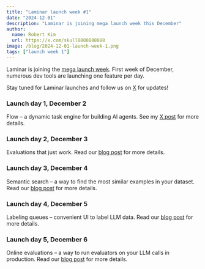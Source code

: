 ```yaml
---
title: "Laminar launch week #1"
date: "2024-12-01"
description: "Laminar is joining mega launch week this December"
author:
  name: Robert Kim
  url: https://x.com/skull8888888888
image: /blog/2024-12-01-launch-week-1.png
tags: ["launch week 1"]
---
```


Laminar is joining the [mega launch week](https://launchweek.dev/lw/mega). First week of December, numerous dev tools are 
launching one feature per day.

Stay tuned for Laminar launches and follow us on [X](https://x.com/skull8888888888) for updates!

### Launch day 1, December 2

Flow – a dynamic task engine for building AI agents. See my [X post](https://x.com/skull8888888888/status/1863661536180572412)
for more details.

### Launch day 2, December 3

Evaluations that just work. Read our [blog post](/blog/2024-12-03-evals)
for more details.

### Launch day 3, December 4

Semantic search – a way to find the most similar examples in your dataset. Read our
[blog post](/blog/2024-12-04-semantic-search) for more details.

### Launch day 4, December 5

Labeling queues – convenient UI to label LLM data. Read our
[blog post](/blog/2024-12-05-labeling-queues) for more details.

### Launch day 5, December 6

Online evaluations – a way to run evaluators on your LLM calls in production. Read our
[blog post](/blog/2024-12-06-online-evals) for more details.



